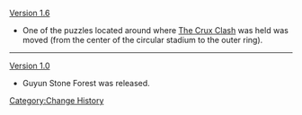 [[Version 1.6]]
* One of the puzzles located around where [[The Crux Clash]] was held was moved (from the center of the circular stadium to the outer ring).
----
[[Version 1.0]]
*Guyun Stone Forest was released.
<noinclude>[[Category:Change History]]</noinclude>